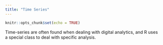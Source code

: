 ```yaml
---
title: "Time Series"
---
```


```r
knitr::opts_chunk$set(echo = TRUE)
```

Time-series are often found when dealing with digital analytics, and R uses a special class to deal with specific analysis. 
